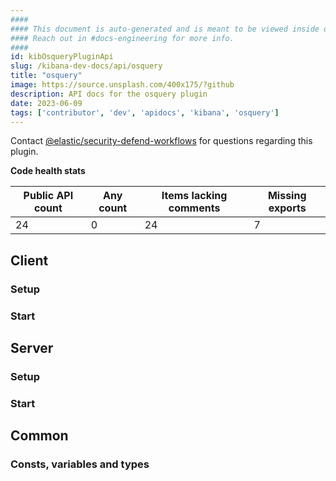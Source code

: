 ```yaml
---
####
#### This document is auto-generated and is meant to be viewed inside our experimental, new docs system.
#### Reach out in #docs-engineering for more info.
####
id: kibOsqueryPluginApi
slug: /kibana-dev-docs/api/osquery
title: "osquery"
image: https://source.unsplash.com/400x175/?github
description: API docs for the osquery plugin
date: 2023-06-09
tags: ['contributor', 'dev', 'apidocs', 'kibana', 'osquery']
---
```




Contact [@elastic/security-defend-workflows](https://github.com/orgs/elastic/teams/security-defend-workflows) for questions regarding this plugin.

**Code health stats**

| Public API count  | Any count | Items lacking comments | Missing exports |
|-------------------|-----------|------------------------|-----------------|
| 24 | 0 | 24 | 7 |

## Client

### Setup
<DocDefinitionList data={[osqueryObj.client.setup]}/>

### Start
<DocDefinitionList data={[osqueryObj.client.start]}/>

## Server

### Setup
<DocDefinitionList data={[osqueryObj.server.setup]}/>

### Start
<DocDefinitionList data={[osqueryObj.server.start]}/>

## Common

### Consts, variables and types
<DocDefinitionList data={osqueryObj.common.misc}/>

